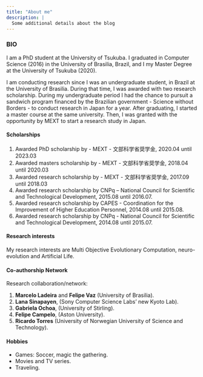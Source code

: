 ```yaml
---
title: "About me"
description: |
  Some additional details about the blog
---
```


<!-- <br> -->

<!-- # About me -->

### BIO {.tabset .tabset-pills}

I am a PhD student at the University of Tsukuba. I graduated in Computer Science (2016) in the University of Brasilia, Brazil, and I my Master Degree at the University of Tsukuba (2020). 

I am conducting research since I was an undergraduate student, in Brazil at the University of Brasilia. During that time, I was awarded with two research scholarship. During my undergraduate period I had the chance to pursuit a sandwich program financed by the Brazilian government - Science without Borders - to conduct research in Japan for a year. After graduating, I started a master course at the same university. Then, I was granted with the opportunity by MEXT to start a research study in Japan.


#### Scholarships {.tabset .tabset-pills}

  1. Awarded PhD scholarship by
    - MEXT - 文部科学省奨学金, 2020.04 until 2023.03
  2. Awarded masters scholarship by
    - MEXT - 文部科学省奨学金, 2018.04 until 2020.03
  3. Awarded research scholarship by
    - MEXT - 文部科学省奨学金, 2017.09 until 2018.03
  4. Awarded research scholarship by CNPq – National Council for Scientific and Technological Development, 2015.08 until 2016.07.
  5. Awarded research scholarship by CAPES - Coordination for the Improvement of Higher Education Personnel, 2014.08 until 2015.08.
  6. Awarded research scholarship by CNPq - National Council for Scientific and Technological Development, 2014.08 until 2015.07.
    


#### Research interests {.tabset .tabset-pills}

My research interests are Multi Objective Evolutionary Computation, neuro-evolution and Artificial Life. 

#### Co-authorship Network

Research collaboration/network:

1. **Marcelo Ladeira** and **Felipe Vaz** (University of Brasilia). 
<!-- 2. **Geoffrey Pruvost**, **Bilel Derbel** and **Arnaud Liefooghe** (University of Lille). -->
2.  **Lana Sinapayen**, (Sony Computer Science Labs’ new Kyoto Lab).
3.  **Gabriela Ochoa**, (University of Stirling).
4.  **Felipe Campelo**, (Aston University).
5.  **Ricardo Torres** (University of Norwegian University of Science and Technology).



#### Hobbies {.tabset .tabset-pills}

  - Games: Soccer, magic the gathering.
  - Movies and TV series.
  - Traveling.
